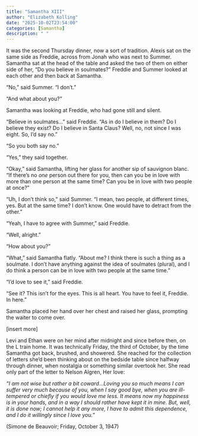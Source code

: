 ```yaml
---
title: "Samantha XIII"
author: "Elizabeth Kolling"
date: "2025-10-02T23:54:00"
categories: [Samantha]
description: " "
---
```




It was the second Thursday dinner, now a sort of tradition. Alexis sat on the same side as Freddie, across from Jonah who was next to Summer. Samantha sat at the head of the table and asked the two of them on either side of her, “Do you believe in soulmates?” Freddie and Summer looked at each other and then back at Samantha.

“No,” said Summer. “I don’t.” 

“And what about you?” 

Samantha was looking at Freddie, who had gone still and silent.

“Believe in soulmates...” said Freddie. “As in do I believe in them? Do I believe they exist? Do I believe in Santa Claus? Well, no, not since I was eight. So, I’d say no.” 

“So you both say no.”

“Yes,” they said together. 

“Okay,” said Samantha, lifting her glass for another sip of sauvignon blanc. “If there’s no *one* person out there for you, then can you be in love with more than one person at the same time? Can you be in love with two people at once?”

“Uh, I don’t think so,” said Summer. “I mean, two people, at different times, yes. But at the same time? I don’t know. One would have to detract from the other.”

“Yeah, I have to agree with Summer,” said Freddie.

“Well, alright.”

“How about you?” 

“What,” said Samantha flatly. “About me? I think there is such a thing as a soulmate. I don’t have anything against the idea of soulmates (plural), and I do think a person can be in love with two people at the same time.”

“I’d love to see it,” said Freddie. 

“See it? This isn’t for the eyes. This is all heart. You have to feel it, Freddie. In here.”

Samantha placed her hand over her chest and raised her glass, prompting the waiter to come over. 

[insert more]

Levi and Ethan were on her mind after midnight and since before then, on the L train home. It was technically Friday, the third of October, by the time Samantha got back, brushed, and showered. She reached for the collection of letters she’d been thinking about on the bedside table since halfway through dinner, when nostalgia or something similar overtook her. She read only part of the letter to Nelson Algren, Her love: 

*“I am not wise but rather a bit coward…Loving you so much means I can suffer very much because of you, when I say good bye, when you are ill-tempered or chiefly if you would love me less. It means now my happiness is in your hands, and in a way I should rather have kept it in mine. But, well, it is done now; I cannot help it any more, I have to admit this dependence, and I do it willingly since I love you.”* 

(Simone de Beauvoir; Friday, October 3, 1947)